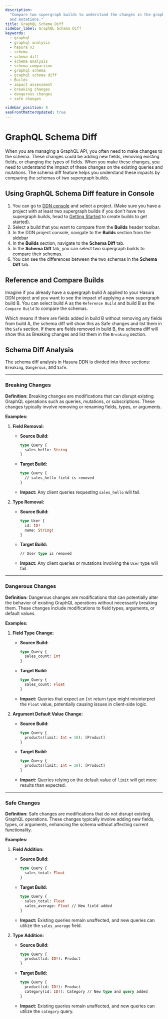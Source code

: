 ```yaml
---
description:
  "Compare two supergraph builds to understand the changes in the graphql schema and the impact on the existing queries
  and mutations."
title: GraphQL Schema Diff
sidebar_label: GraphQL Schema Diff
keywords:
  - graphql
  - graphql analysis
  - hasura v3
  - schema
  - schema diff
  - schema analysis
  - schema comparison
  - graphql schema
  - graphql schema diff
  - Builds
  - impact assessment
  - breaking changes
  - dangerous changes
  - safe changes

sidebar_position: 8
seoFrontMatterUpdated: true
---
```



# GraphQL Schema Diff

When you are managing a GraphQL API, you often need to make changes to the schema. These changes could be adding new
fields, removing existing fields, or changing the types of fields. When you make these changes, you need to understand
the impact of these changes on the existing queries and mutations. The schema diff feature helps you understand these
impacts by comparing the schemas of two supergraph builds.

<Thumbnail src="/img/schema-diff/0.0.1_console_schema_diff_subview.png" alt="GraphQL Schema Diff" width="700px" />

## Using GraphQL Schema Diff feature in Console

1. You can go to [DDN console](https://console.hasura.io) and select a project. (Make sure you have a project with at
   least two supergraph builds if you don't have two supergraph builds, head to
   [Getting Started](/getting-started/build/index.mdx) to create builds to get started).
2. Select a build that you want to compare from the **Builds** header toolbar.
3. In the DDN project console, navigate to the **Builds** section from the sidebar
4. In the **Builds** section, navigate to the **Schema Diff** tab.
5. In the **Schema Diff** tab, you can select two supergraph builds to compare their schemas.
6. You can see the differences between the two schemas in the **Schema Diff** tab.

<Thumbnail src="/img/schema-diff/0.0.1_console_schema_diff.png" alt="GraphQL Schema Diff" width="700px" />

## Reference and Compare Builds

Imagine if you already have a supergraph build A applied to your Hasura DDN project and you want to see the impact of
applying a new supergraph build B. You can select build A as the `Reference Build` and build B as the `Compare Build` to
compare the schemas.

Which means if there are fields added in build B without removing any fields from build A, the schema diff will show
this as Safe changes and list them in the `Safe` section. If there are fields removed in build B, the schema diff will
show this as Breaking changes and list them in the `Breaking` section.

## Schema Diff Analysis

The schema diff analysis in Hasura DDN is divided into three sections: `Breaking`, `Dangerous`, and `Safe`.

---

### Breaking Changes

**Definition:** Breaking changes are modifications that can disrupt existing GraphQL operations such as queries,
mutations, or subscriptions. These changes typically involve removing or renaming fields, types, or arguments.

**Examples:**

1. **Field Removal:**

   - **Source Build:**
     ```graphql
     type Query {
       sales_hello: String
     }
     ```
   - **Target Build:**
     ```graphql
     type Query {
       // sales_hello field is removed
     }
     ```
   - **Impact:** Any client queries requesting `sales_hello` will fail.

2. **Type Removal:**
   - **Source Build:**
     ```graphql
     type User {
       id: ID!
       name: String!
     }
     ```
   - **Target Build:**
     ```graphql
     // User type is removed
     ```
   - **Impact:** Any client queries or mutations involving the `User` type will fail.

---

### Dangerous Changes

**Definition:** Dangerous changes are modifications that can potentially alter the behavior of existing GraphQL
operations without necessarily breaking them. These changes include modifications to field types, arguments, or default
values.

**Examples:**

1. **Field Type Change:**

   - **Source Build:**
     ```graphql
     type Query {
       sales_count: Int
     }
     ```
   - **Target Build:**
     ```graphql
     type Query {
       sales_count: Float
     }
     ```
   - **Impact:** Queries that expect an `Int` return type might misinterpret the `Float` value, potentially causing
     issues in client-side logic.

2. **Argument Default Value Change:**
   - **Source Build:**
     ```graphql
     type Query {
       products(limit: Int = 10): [Product]
     }
     ```
   - **Target Build:**
     ```graphql
     type Query {
       products(limit: Int = 20): [Product]
     }
     ```
   - **Impact:** Queries relying on the default value of `limit` will get more results than expected.

---

### Safe Changes

**Definition:** Safe changes are modifications that do not disrupt existing GraphQL operations. These changes typically
involve adding new fields, types, or arguments, enhancing the schema without affecting current functionality.

**Examples:**

1. **Field Addition:**

   - **Source Build:**
     ```graphql
     type Query {
       sales_total: Float
     }
     ```
   - **Target Build:**
     ```graphql
     type Query {
       sales_total: Float
       sales_average: Float // New field added
     }
     ```
   - **Impact:** Existing queries remain unaffected, and new queries can utilize the `sales_average` field.

2. **Type Addition:**
   - **Source Build:**
     ```graphql
     type Query {
       product(id: ID!): Product
     }
     ```
   - **Target Build:**
     ```graphql
     type Query {
       product(id: ID!): Product
       category(id: ID!): Category // New type and query added
     }
     ```
   - **Impact:** Existing queries remain unaffected, and new queries can utilize the `category` query.
